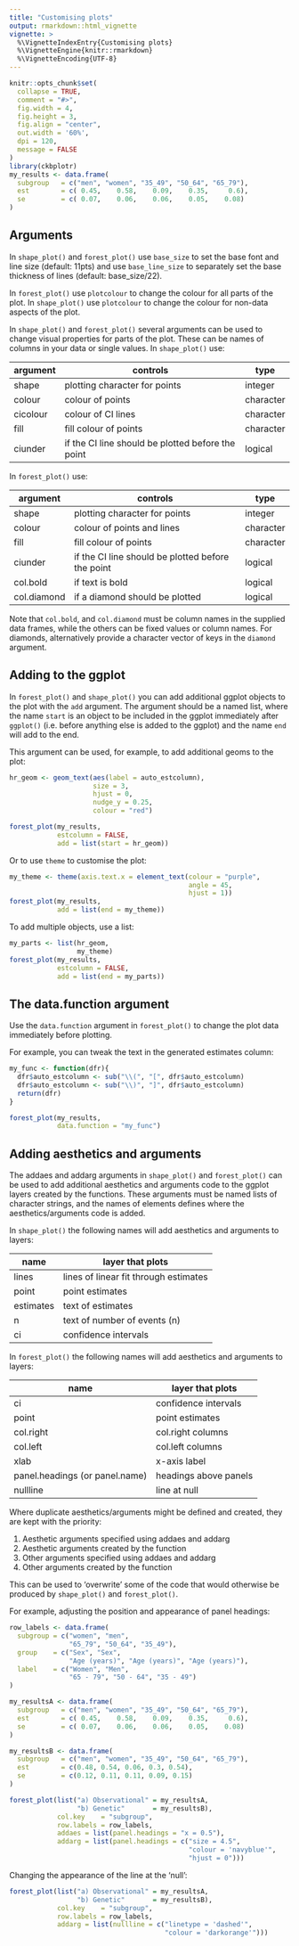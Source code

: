 ```yaml
---
title: "Customising plots"
output: rmarkdown::html_vignette
vignette: >
  %\VignetteIndexEntry{Customising plots}
  %\VignetteEngine{knitr::rmarkdown}
  %\VignetteEncoding{UTF-8}
---
```


```r
knitr::opts_chunk$set(
  collapse = TRUE,
  comment = "#>",
  fig.width = 4,
  fig.height = 3,
  fig.align = "center",
  out.width = '60%',
  dpi = 120,
  message = FALSE
)
library(ckbplotr)
my_results <- data.frame(
  subgroup   = c("men", "women", "35_49", "50_64", "65_79"),
  est        = c( 0.45,    0.58,    0.09,    0.35,     0.6),
  se         = c( 0.07,    0.06,    0.06,    0.05,    0.08)
)
```


## Arguments
In `shape_plot()` and `forest_plot()` use `base_size` to set the base font and line size (default: 11pts) and use `base_line_size` to separately set the base thickness of lines (default: base_size/22).

In `forest_plot()` use `plotcolour` to change the colour for all parts of the plot. In `shape_plot()` use `plotcolour` to change the colour for non-data aspects of the plot.

In `shape_plot()` and `forest_plot()` several arguments can be used to change visual properties for parts of the plot. These can be names of columns in your data or single values. In `shape_plot()` use:

| argument    | controls                                          | type      |
|-------------|---------------------------------------------------|-----------|
| shape       | plotting character for points                     | integer   |
| colour      | colour of points                                  | character |
| cicolour    | colour of CI lines                                | character |
| fill        | fill colour of points                             | character |
| ciunder     | if the CI line should be plotted before the point | logical   |

In `forest_plot()` use:

| argument    | controls                                          | type      |
|-------------|---------------------------------------------------|-----------|
| shape       | plotting character for points                     | integer   |
| colour      | colour of points and lines                        | character |
| fill        | fill colour of points                             | character |
| ciunder     | if the CI line should be plotted before the point | logical   |
| col.bold    | if text is bold                                   | logical   |
| col.diamond | if a diamond should be plotted                    | logical   |

Note that `col.bold`, and `col.diamond` must be column names in the supplied data frames, while the others can be fixed values or column names. For diamonds, alternatively provide a character vector of keys in the `diamond` argument.




## Adding to the ggplot
In `forest_plot()` and `shape_plot()` you can add additional ggplot objects to the plot with the `add` argument. The argument should be a named list, where the name `start` is an object to be included in the ggplot immediately after `ggplot()` (i.e. before anything else is added to the ggplot) and the name `end` will add to the end.

This argument can be used, for example, to add additional geoms to the plot:
```r
hr_geom <- geom_text(aes(label = auto_estcolumn),
                     size = 3,
                     hjust = 0,
                     nudge_y = 0.25,
                     colour = "red")

forest_plot(my_results,
            estcolumn = FALSE,
            add = list(start = hr_geom))
```

Or to use `theme` to customise the plot:
```r
my_theme <- theme(axis.text.x = element_text(colour = "purple",
                                             angle = 45,
                                             hjust = 1))
forest_plot(my_results,
            add = list(end = my_theme))
```

To add multiple objects, use a list:
```r
my_parts <- list(hr_geom,
                 my_theme)
forest_plot(my_results,
            estcolumn = FALSE,
            add = list(end = my_parts))
```





## The data.function argument
Use the `data.function` argument in `forest_plot()` to change the plot data immediately before plotting. 

For example, you can tweak the text in the generated estimates column:
```r
my_func <- function(dfr){
  dfr$auto_estcolumn <- sub("\\(", "[", dfr$auto_estcolumn)
  dfr$auto_estcolumn <- sub("\\)", "]", dfr$auto_estcolumn)
  return(dfr)
}

forest_plot(my_results,
            data.function = "my_func")
```





## Adding aesthetics and arguments
The addaes and addarg arguments in `shape_plot()` and `forest_plot()` can be used to add additional aesthetics and arguments code to the ggplot layers created by the functions. These arguments must be named lists of character strings, and the names of elements defines where the aesthetics/arguments code is added.

In `shape_plot()`  the following names will add aesthetics and arguments to layers:

| name      | layer that plots                      |
|-----------|---------------------------------------|
| lines     | lines of linear fit through estimates |
| point     | point estimates                       |
| estimates | text of estimates                     |
| n         | text of number of events (n)          |
| ci        | confidence intervals                  |

In `forest_plot()` the following names will add aesthetics and arguments to layers:

| name       | layer that plots     |
|------------|----------------------|
| ci         | confidence intervals |
| point      | point estimates      |
| col.right  | col.right columns    |
| col.left   | col.left columns     |
| xlab       | x-axis label         |
| panel.headings (or panel.name) | headings above panels   |
| nullline   | line at null         |

Where duplicate aesthetics/arguments might be defined and created, they are kept with the priority:

1. Aesthetic arguments specified using addaes and addarg
2. Aesthetic arguments created by the function
3. Other arguments specified using addaes and addarg
4. Other arguments created by the function

This can be used to 'overwrite' some of the code that would otherwise be produced by `shape_plot()` and `forest_plot()`.


For example, adjusting the position and appearance of panel headings:
```r
row_labels <- data.frame(
  subgroup = c("women", "men",
               "65_79", "50_64", "35_49"),
  group    = c("Sex", "Sex",
               "Age (years)", "Age (years)", "Age (years)"),
  label    = c("Women", "Men",
               "65 - 79", "50 - 64", "35 - 49")
)

my_resultsA <- data.frame(
  subgroup   = c("men", "women", "35_49", "50_64", "65_79"),
  est        = c( 0.45,    0.58,    0.09,    0.35,     0.6),
  se         = c( 0.07,    0.06,    0.06,    0.05,    0.08)
)

my_resultsB <- data.frame(
  subgroup   = c("men", "women", "35_49", "50_64", "65_79"),
  est        = c(0.48, 0.54, 0.06, 0.3, 0.54),
  se         = c(0.12, 0.11, 0.11, 0.09, 0.15)
)

```

```r
forest_plot(list("a) Observational" = my_resultsA,
                 "b) Genetic"       = my_resultsB),
            col.key    = "subgroup",
            row.labels = row_labels,
            addaes = list(panel.headings = "x = 0.5"),
            addarg = list(panel.headings = c("size = 4.5",
                                             "colour = 'navyblue'",
                                             "hjust = 0")))
```

Changing the appearance of the line at the 'null':
```r
forest_plot(list("a) Observational" = my_resultsA,
                 "b) Genetic"       = my_resultsB),
            col.key    = "subgroup",
            row.labels = row_labels,
            addarg = list(nullline = c("linetype = 'dashed'",
                                       "colour = 'darkorange'")))
```
